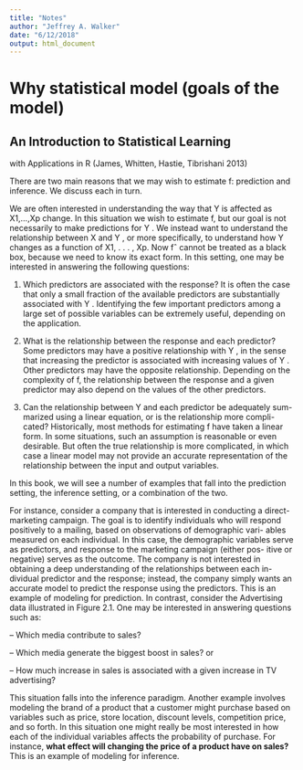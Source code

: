 ```yaml
---
title: "Notes"
author: "Jeffrey A. Walker"
date: "6/12/2018"
output: html_document
---
```


# Why statistical model (goals of the model)
## An Introduction to Statistical Learning
with Applications in R (James, Whitten, Hastie, Tibrishani 2013)

There are two main reasons that we may wish to estimate f: prediction
and inference. We discuss each in turn.

We are often interested in understanding the way that Y is affected as X1,...,Xp change. In this situation we wish to estimate f, but our goal is not necessarily to make predictions for Y . We instead want to understand the relationship between X and Y , or more specifically, to understand how Y changes as a function of X1, . . . , Xp. Now fˆ cannot be treated as a black box, because we need to know its exact form. In this setting, one may be interested in answering the following questions:

1. Which predictors are associated with the response? It is often the case that only a small fraction of the available predictors are substantially associated with Y . Identifying the few important predictors among a large set of possible variables can be extremely useful, depending on the application.

2. What is the relationship between the response and each predictor? Some predictors may have a positive relationship with Y , in the sense that increasing the predictor is associated with increasing values of Y . Other predictors may have the opposite relationship. Depending on the complexity of f, the relationship between the response and a given predictor may also depend on the values of the other predictors.

3. Can the relationship between Y and each predictor be adequately sum- marized using a linear equation, or is the relationship more compli- cated? Historically, most methods for estimating f have taken a linear form. In some situations, such an assumption is reasonable or even desirable. But often the true relationship is more complicated, in which case a linear model may not provide an accurate representation of the relationship between the input and output variables.

In this book, we will see a number of examples that fall into the prediction setting, the inference setting, or a combination of the two.

For instance, consider a company that is interested in conducting a direct-marketing campaign. The goal is to identify individuals who will respond positively to a mailing, based on observations of demographic vari- ables measured on each individual. In this case, the demographic variables serve as predictors, and response to the marketing campaign (either pos- itive or negative) serves as the outcome. The company is not interested in obtaining a deep understanding of the relationships between each in- dividual predictor and the response; instead, the company simply wants an accurate model to predict the response using the predictors. This is an example of modeling for prediction.
In contrast, consider the Advertising data illustrated in Figure 2.1. One may be interested in answering questions such as:

– Which media contribute to sales?

– Which media generate the biggest boost in sales? or

– How much increase in sales is associated with a given increase in TV advertising?

This situation falls into the inference paradigm. Another example involves modeling the brand of a product that a customer might purchase based on variables such as price, store location, discount levels, competition price, and so forth. In this situation one might really be most interested in how each of the individual variables affects the probability of purchase. For instance, **what effect will changing the price of a product have on sales?** This is an example of modeling for inference.